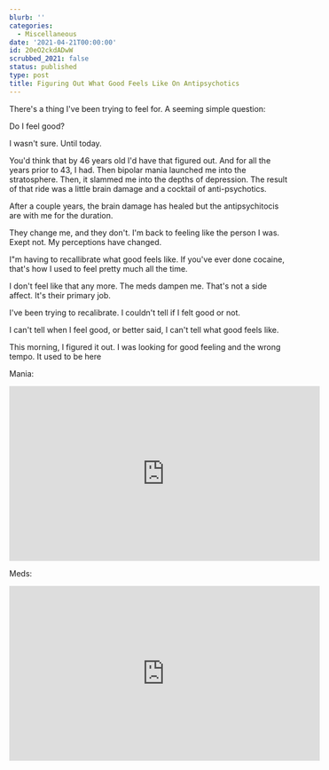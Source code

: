 ```yaml
---
blurb: ''
categories:
  - Miscellaneous
date: '2021-04-21T00:00:00'
id: 20eO2ckdADwW
scrubbed_2021: false
status: published
type: post
title: Figuring Out What Good Feels Like On Antipsychotics
---
```


There's a thing I've been trying to feel for. A seeming simple question:  

Do I feel good?

I wasn't sure. Until today. 

You'd think that by 46 years old I'd have that figured out. And for all the years prior to 43, I had. Then bipolar mania launched me into the stratosphere. Then, it slammed me into the depths of depression. The result of that ride was a little brain damage and a cocktail of anti-psychotics. 

After a couple years, the brain damage has healed but the antipsychitocis are with me for the duration. 

They change me, and they don't. I'm back to feeling like the person I was. Exept not. My perceptions have changed. 


I"m having to recallibrate what good feels like. If you've ever done cocaine, that's how I used to feel pretty much all the time. 

I don't feel like that any more. The meds dampen me. That's not a side affect. It's their primary job. 

I've been trying to recalibrate. I couldn't tell if I felt good or not. 

I can't tell when I feel good, or better said, I can't tell what good feels like. 

This morning, I figured it out. I was looking for good feeling and the wrong tempo. It used to be here

Mania:

<iframe width="560" height="315" src="https://www.youtube.com/embed/EpYHp-W51H4?start=753&end=768" title="YouTube video player" frameborder="0" allow="accelerometer; autoplay; clipboard-write; encrypted-media; gyroscope; picture-in-picture" allowfullscreen></iframe>


Meds:

<iframe width="560" height="315" src="https://www.youtube.com/embed/EpYHp-W51H4?start=25&end=43" title="YouTube video player" frameborder="0" allow="accelerometer; autoplay; clipboard-write; encrypted-media; gyroscope; picture-in-picture" allowfullscreen></iframe>

